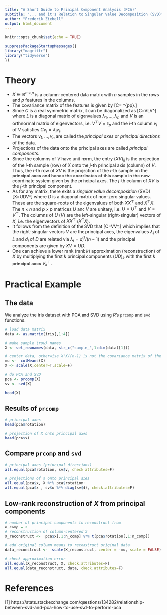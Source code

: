 ```yaml
---
title: "A Short Guide to Prinipal Component Analysis (PCA)"
subtitle: "... and it's Relation to Singular Value Decomposition (SVD)"
author: "Frederik Ziebell"
output: html_document
---
```


```r
knitr::opts_chunk$set(echo = TRUE)
```

```r
suppressPackageStartupMessages({
library("magrittr")
library("tidyverse")
})
```

# Theory

* $X\in\mathbb{R}^{n\times p}$ is a column-centered data matrix with $n$ samples in the rows and $p$ features in the columns.
* The covariance matrix of the features is given by \[C=\frac{X^\top X}{n-1} \in\mathbb{R}^{p\times p}.\]
* Since $C$ is a real symmetric matrix, it can be diagonalized as \[C=VLV^\top\] where $L$ is a diagonal matrix of eigenvalues $\lambda_1,\ldots,\lambda_n$ and $V$ is an orthnormal matrix of eigenvectors, i.e. $V^\top V=\mathbb{I}_p$ and the $i$-th column $v_i$ of $V$ satisfies $Cv_i=\lambda_i v_i$.
* The vectors $v_1,\ldots,v_n$ are called the *principal axes* or *principal directions* of the data.
* Projections of the data onto the principal axes are called *principal components*.
* Since the columns of $V$ have unit norm, the entry $(XV)_{ij}$ is the projection of the $i$-th sample (row) of $X$ onto the $j$-th principal axis (column) of $V$. Thus, the $i$-th row of $XV$ is the projection of the $i$-th sample on the principal axes and hence the coordinates of this sample in the new coordinate system given by the principal axes. The $j$-th column of $XV$ is the $j$-th principal component.
* As for any matrix, there exits a *singular value decomposition* (SVD) \[X=UDV^\top\] where $D$ is a diagonal matrix of non-zero singular values. These are the square-roots of the eigenvalues of both $XX^\top$ and $X^\top X$. The $n\times n$ and $p\times p$ matrices $U$ and $V$ are unitary, i.e. $U=U^\top$ and $V=V^\top$. The columns of $U$ ($V$) are the left-singular (right-singular) vectors of $X$, i.e. the eigenvectors of $XX^\top$ ($X^\top X$).
* It follows from the definition of the SVD that \[C=V\frac{D^2}{n-1}V^\top,\] which implies that the right-singular vectors $V$ are the principal axes, the eigenvalues $\lambda_i$ of $L$ and $d_i$ of $D$ are related via $\lambda_i=d_i^2/(n-1)$ and the principal components are given by $XV=UD$.
* One can achieve a lower rank (rank $k$) approximation (reconstruction) of $X$ by multiplying the first $k$ principal components $(UD)_k$ with the first $k$ principal axes $V_k^\top$.

# Practical Example
## The data
We analyze the iris dataset with PCA and SVD using *R*'s `prcomp` and `svd` functions.
```r
# load data matrix
data <- as.matrix(iris[,1:4])

# make sample (row) names
X <- set_rownames(data, str_c("sample_",1:dim(data)[1]))

# center data, otherwise X'X/(n-1) is not the covariance matrix of the features 
mu <-  colMeans(X)
X <- scale(X,center=T,scale=F)

# do PCA and SVD
pca <- prcomp(X)
sv <- svd(X)

head(X)
```

## Results of `prcomp`
```r
# principal axes
head(pca$rotation)

# projection of X onto principal axes
head(pca$x)
```


## Compare `prcomp` and `svd`
```r
# principal axes (principal directions) 
all.equal(pca$rotation, sv$v, check.attributes=F)

# projections of X onto principal axes
all.equal(pca$x, X %*% pca$rotation)
all.equal(pca$x , sv$u %*% diag(sv$d), check.attributes=F)
```

## Low-rank reconstruction of $X$ from principal components
```r
# number of principal components to reconstruct from
n_comp = 3
# reconstruction of column-centered X
X_reconstruct <-  pca$x[,1:n_comp] %*% t(pca$rotation[,1:n_comp])

# add original column means to reconstruct original data
data_reconstruct <-  scale(X_reconstruct, center = -mu, scale = FALSE)

# check approximation error
all.equal(X_reconstruct, X, check.attributes=F)
all.equal(data_reconstruct, data, check.attributes=F)
```

# References
[1] https://stats.stackexchange.com/questions/134282/relationship-between-svd-and-pca-how-to-use-svd-to-perform-pca